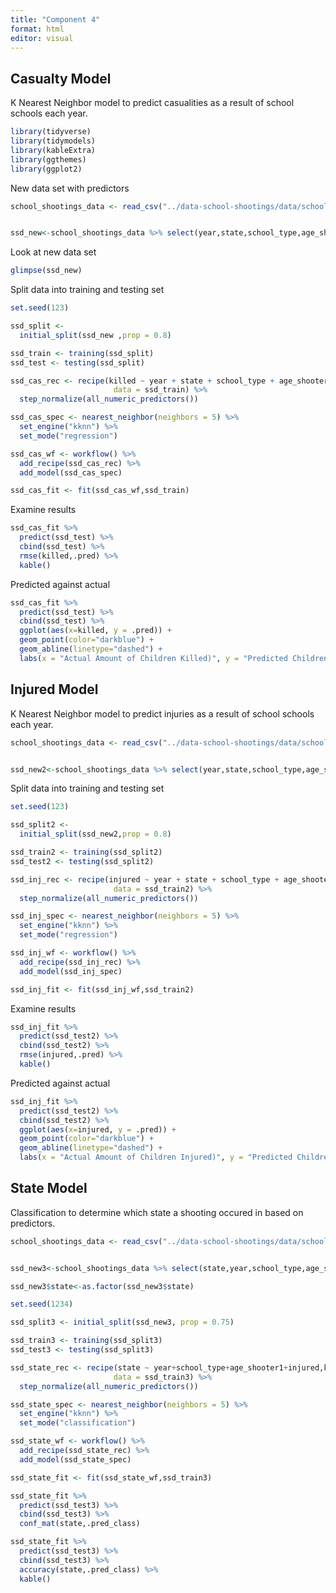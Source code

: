 ```yaml
---
title: "Component 4"
format: html
editor: visual
---
```


## Casualty Model

K Nearest Neighbor model to predict casualities as a result of school schools each year. 
```r
library(tidyverse)
library(tidymodels)
library(kableExtra)
library(ggthemes)
library(ggplot2)
```

New data set with predictors 
```r
school_shootings_data <- read_csv("../data-school-shootings/data/school-shootings-data.csv")


ssd_new<-school_shootings_data %>% select(year,state,school_type,age_shooter1,killed) %>% drop_na()
```

Look at new data set
```r
glimpse(ssd_new)
```

Split data into training and testing set
```r
set.seed(123)

ssd_split <-
  initial_split(ssd_new ,prop = 0.8)

ssd_train <- training(ssd_split)
ssd_test <- testing(ssd_split)
```


```r
ssd_cas_rec <- recipe(killed ~ year + state + school_type + age_shooter1,
                       data = ssd_train) %>%
  step_normalize(all_numeric_predictors())

ssd_cas_spec <- nearest_neighbor(neighbors = 5) %>%
  set_engine("kknn") %>%
  set_mode("regression")

ssd_cas_wf <- workflow() %>%
  add_recipe(ssd_cas_rec) %>%
  add_model(ssd_cas_spec)

ssd_cas_fit <- fit(ssd_cas_wf,ssd_train)
```

Examine results
```r
ssd_cas_fit %>%
  predict(ssd_test) %>%
  cbind(ssd_test) %>%
  rmse(killed,.pred) %>%
  kable()
```

Predicted against actual
```r
ssd_cas_fit %>%
  predict(ssd_test) %>%
  cbind(ssd_test) %>%
  ggplot(aes(x=killed, y = .pred)) +
  geom_point(color="darkblue") + 
  geom_abline(linetype="dashed") + 
  labs(x = "Actual Amount of Children Killed)", y = "Predicted Children Killed")
```


## Injured Model

K Nearest Neighbor model to predict injuries as a result of school schools each year. 

```r
school_shootings_data <- read_csv("../data-school-shootings/data/school-shootings-data.csv")


ssd_new2<-school_shootings_data %>% select(year,state,school_type,age_shooter1,injured) %>% drop_na()
```

Split data into training and testing set
```r
set.seed(123)

ssd_split2 <-
  initial_split(ssd_new2,prop = 0.8)

ssd_train2 <- training(ssd_split2)
ssd_test2 <- testing(ssd_split2)
```

```r
ssd_inj_rec <- recipe(injured ~ year + state + school_type + age_shooter1,
                       data = ssd_train2) %>%
  step_normalize(all_numeric_predictors())

ssd_inj_spec <- nearest_neighbor(neighbors = 5) %>%
  set_engine("kknn") %>%
  set_mode("regression")

ssd_inj_wf <- workflow() %>%
  add_recipe(ssd_inj_rec) %>%
  add_model(ssd_inj_spec)

ssd_inj_fit <- fit(ssd_inj_wf,ssd_train2)
```

Examine results
```r
ssd_inj_fit %>%
  predict(ssd_test2) %>%
  cbind(ssd_test2) %>%
  rmse(injured,.pred) %>%
  kable()
```

Predicted against actual
```r
ssd_inj_fit %>%
  predict(ssd_test2) %>%
  cbind(ssd_test2) %>%
  ggplot(aes(x=injured, y = .pred)) +
  geom_point(color="darkblue") + 
  geom_abline(linetype="dashed") + 
  labs(x = "Actual Amount of Children Injured)", y = "Predicted Children Injured")
```

## State Model

Classification to determine which state a shooting occured in based on predictors. 

```r
school_shootings_data <- read_csv("../data-school-shootings/data/school-shootings-data.csv")


ssd_new3<-school_shootings_data %>% select(state,year,school_type,age_shooter1,injured, killed) %>% drop_na()

ssd_new3$state<-as.factor(ssd_new3$state)
```

```r
set.seed(1234)

ssd_split3 <- initial_split(ssd_new3, prop = 0.75)

ssd_train3 <- training(ssd_split3)
ssd_test3 <- testing(ssd_split3)
```

```r
ssd_state_rec <- recipe(state ~ year+school_type+age_shooter1+injured,killed,
                       data = ssd_train3) %>%
  step_normalize(all_numeric_predictors())
```

```r
ssd_state_spec <- nearest_neighbor(neighbors = 5) %>%
  set_engine("kknn") %>%
  set_mode("classification")
```

```r
ssd_state_wf <- workflow() %>%
  add_recipe(ssd_state_rec) %>%
  add_model(ssd_state_spec)

ssd_state_fit <- fit(ssd_state_wf,ssd_train3)
```

```r
ssd_state_fit %>%
  predict(ssd_test3) %>%
  cbind(ssd_test3) %>%
  conf_mat(state,.pred_class)
```

```r
ssd_state_fit %>%
  predict(ssd_test3) %>%
  cbind(ssd_test3) %>%
  accuracy(state,.pred_class) %>%
  kable()
```

